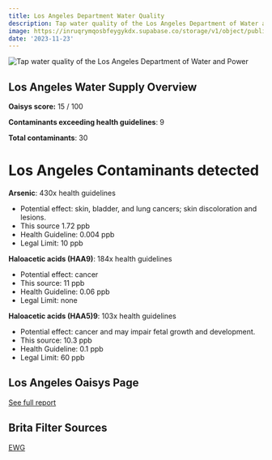 ```yaml
---
title: Los Angeles Department Water Quality
description: Tap water quality of the Los Angeles Department of Water and Power
image: https://inruqrymqosbfeygykdx.supabase.co/storage/v1/object/public/website/blog/tap-water/united-states/california/los-angeles/los-angeles-cover.jpg?t=2023-11-23T23%3A06%3A48.308Z
date: '2023-11-23'
---
```


<div className="relative overflow-hidden h-full max-w-xl md:pt-4 rounded-lg">
  <img
    src="https://inruqrymqosbfeygykdx.supabase.co/storage/v1/object/public/website/blog/tap-water/united-states/california/los-angeles/los-angeles-cover.jpg?t=2023-11-23T23%3A06%3A48.308Z"
    alt="Tap water quality of the Los Angeles Department of Water and Power"
    className="rounded-lg h-full w-full object-contain object-center"
  />
</div>

## Los Angeles Water Supply Overview

**Oaisys score:** 15 / 100

**Contaminants exceeding health guidelines**: 9

**Total contaminants**: 30

# Los Angeles Contaminants detected

**Arsenic**: 430x health guidelines

- Potential effect: skin, bladder, and lung cancers; skin discoloration and lesions.
- This source 1.72 ppb
- Health Guideline: 0.004 ppb
- Legal Limit: 10 ppb

**Haloacetic acids (HAA9)**: 184x health guidelines

- Potential effect: cancer
- This source: 11 ppb
- Health Guideline: 0.06 ppb
- Legal Limit: none

**Haloacetic acids (HAA5)9**: 103x health guidelines

- Potential effect: cancer and may impair fetal growth and development.
- This source: 10.3 ppb
- Health Guideline: 0.1 ppb
- Legal Limit: 60 ppb

## Los Angeles Oaisys Page

[See full report](https://www.oaisys.ai/blog/los_angeles_tap_water_quality)

## Brita Filter Sources

[EWG](https://www.ewg.org/tapwater/system.php?pws=CA1910067)
